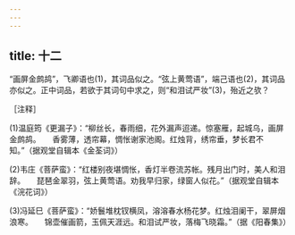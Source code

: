 ```yaml
---
---
---
```

title: 十二
---




“画屏金鹧鸪”，飞卿语也(1)，其词品似之。“弦上黄莺语”，端己语也(2)，其词品亦似之。正中词品，若欲于其词句中求之，则“和泪试严妆”(3)，殆近之欤？

［注释］

(1)温庭筠《更漏子》：“柳丝长，春雨细，花外漏声迢递。惊塞雁，起城乌，画屏金鹧鸪。　　香雾薄，透帘幕，惆怅谢家池阁。红烛背，绣帘垂，梦长君不知。”（据观堂自辑本《金荃词》）

(2)韦庄《菩萨蛮》：“红楼别夜堪惆怅，香灯半卷流苏帐。残月出门时，美人和泪辞。　　琵琶金翠羽，弦上黄莺语。劝我早归家，绿窗人似花。”（据观堂自辑本《浣花词》）

(3)冯延巳《菩萨蛮》：“娇鬟堆枕钗横凤，溶溶春水杨花梦。红烛泪阑干，翠屏烟浪寒。　　锦壶催画箭，玉佩天涯远。和泪试严妆，落梅飞晓霜。”（据《阳春集》）